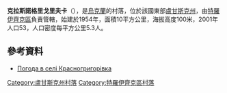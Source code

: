 {{coord|49|40|41|N|38|25|3|E|scale:100000|display=title}}

'''克拉斯諾格里戈里夫卡'''（{{lang-uk|Красногригорівка}}），是[[烏克蘭|烏克蘭]]的村落，位於該國東部[[盧甘斯克州|盧甘斯克州]]，由[[特羅伊齊克區|特羅伊齊克區]]負責管轄，始建於1954年，面積10平方公里，海拔高度100米，2001年人口53，人口密度每平方公里5.3人。

==參考資料==
* [http://weather.in.ua/ua/lyganskaja/12095 Погода в селі Красногригорівка]

{{DEFAULTSORT:Красногригорівка}}
[[Category:盧甘斯克州村落|Category:盧甘斯克州村落]]
[[Category:特羅伊齊克區村落|Category:特羅伊齊克區村落]]


{{Luhansk-geo-stub}}